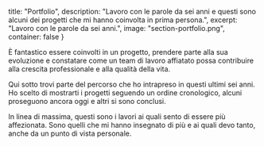   title: "Portfolio",
  description: "Lavoro con le parole da sei anni e questi sono alcuni dei progetti che mi hanno coinvolta in prima persona.",
  excerpt: "Lavoro con le parole da sei anni.",
  image: "section-portfolio.png",
  container: false
}

È fantastico essere coinvolti in un progetto, prendere parte alla sua evoluzione e constatare come un team di lavoro affiatato possa contribuire alla crescita professionale e alla qualità della vita.

Qui sotto trovi parte del percorso che ho intrapreso in questi ultimi sei anni.<br/>
Ho scelto di mostrarti i progetti seguendo un ordine cronologico, alcuni proseguono ancora oggi e altri si sono conclusi. 

In linea di massima, questi sono i lavori ai quali sento di essere più affezionata. Sono quelli che mi hanno insegnato di più e ai quali devo tanto, anche da un punto di vista personale.
